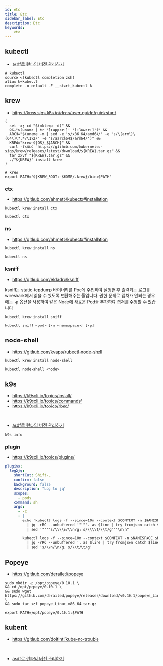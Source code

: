 ```yaml
---
id: etc
title: Etc
sidebar_label: Etc
description: Etc
keywords:
  - etc
---
```


## kubectl

- [asdf로 런타임 버전 관리하기](/docs/lang/etc/command-line-tools/asdf#플러그인)

```shell title=".zshrc"
# kubectl
source <(kubectl completion zsh)
alias k=kubectl
complete -o default -F __start_kubectl k
```

## krew

- https://krew.sigs.k8s.io/docs/user-guide/quickstart/

```shell
(
  set -x; cd "$(mktemp -d)" &&
  OS="$(uname | tr '[:upper:]' '[:lower:]')" &&
  ARCH="$(uname -m | sed -e 's/x86_64/amd64/' -e 's/\(arm\)\(64\)\?.*/\1\2/' -e 's/aarch64$/arm64/')" &&
  KREW="krew-${OS}_${ARCH}" &&
  curl -fsSLO "https://github.com/kubernetes-sigs/krew/releases/latest/download/${KREW}.tar.gz" &&
  tar zxvf "${KREW}.tar.gz" &&
  ./"${KREW}" install krew
)
```

```shell title=".zshrc"
# krew
export PATH="${KREW_ROOT:-$HOME/.krew}/bin:$PATH"
```

### ctx

- https://github.com/ahmetb/kubectx#installation

```shell
kubectl krew install ctx
```

```shell
kubectl ctx
```

### ns

- https://github.com/ahmetb/kubectx#installation

```shell
kubectl krew install ns
```

```shell
kubectl ns
```

### ksniff

- https://github.com/eldadru/ksniff

ksniff는 static-tcpdump 바이너리를 Pod에 주입하여 실행한 후 출력되는 로그를 wireshark에서 읽을 수 있도록 변환해주는 툴입니다. 권한 문제로 캡쳐가 안되는 경우에는 `-p` 옵션을 사용하여 같은 Node에 새로운 Pod을 추가하여 캡쳐를 수행할 수 있습니다.

```shell
kubectl krew install sniff
```

```shell
kubectl sniff <pod> [-n <namespace>] [-p]
```

## node-shell

- https://github.com/kvaps/kubectl-node-shell

```shell
kubectl krew install node-shell
```

```shell
kubectl node-shell <node>
```

## k9s

- https://k9scli.io/topics/install/
- https://k9scli.io/topics/commands/
- https://k9scli.io/topics/rbac/

<br />

- [asdf로 런타임 버전 관리하기](/docs/lang/etc/command-line-tools/asdf#플러그인)

```shell
k9s info
```

### plugin

- https://k9scli.io/topics/plugins/

```yaml title="$HOME/.config/k9s/plugins.yaml"
plugins:
  log2jq:
    shortCut: Shift-L
    confirm: false
    background: false
    description: "Log to jq"
    scopes:
      - pods
    command: sh
    args:
      - -c
      - |
        echo 'kubectl logs -f --since=10m --context $CONTEXT -n $NAMESPACE $NAME \\
          | jq -rRC --unbuffered '"'"'. as $line | try fromjson catch $line'"'"' \\
          | sed '"'"'s/\\\\n/\\n/g; s/\\\\t/\\t/g'"'\n\n"

        kubectl logs -f --since=10m --context $CONTEXT -n $NAMESPACE $NAME \
          | jq -rRC --unbuffered '. as $line | try fromjson catch $line' \
          | sed 's/\\n/\n/g; s/\\t/\t/g'
```

## Popeye

- https://github.com/derailed/popeye

```shell
sudo mkdir -p /opt/popeye/0.10.1 \
&& cd /opt/popeye/0.10.1 \
&& sudo wget https://github.com/derailed/popeye/releases/download/v0.10.1/popeye_Linux_x86_64.tar.gz \
&& sudo tar xzf popeye_Linux_x86_64.tar.gz
```

```shell title=".zshrc"
export PATH=/opt/popeye/0.10.1:$PATH
```

## kubent

- https://github.com/doitintl/kube-no-trouble

<br />

- [asdf로 런타임 버전 관리하기](/docs/lang/etc/command-line-tools/asdf#플러그인)
